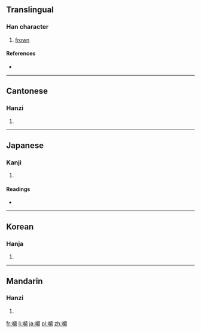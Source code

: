 ==Translingual==

===Han character===
{{Han char|rn=30|rad=口|as=16|sn=19|four=6108<sub>6</sub>|canj=口卜竹金 (RYHC)}}

# [[frown]]

====References====
* {{Han ref|kx=0213.350|dkj=04562|dj=0436.140|hdz=10701.210|uh=56AC|ud=22188|bh=F1F5|bd=61941}}

----

==Cantonese==

===Hanzi===
{{yue-hanzi|jyut=|y=pan4}}

# {{defn|lang=yue|sort=口16}}

----

==Japanese==

===Kanji===
{{ja-kanji|grade=|rs=口16}}

# {{defn|lang=ja|sort=口16}}

====Readings====
* {{ja-readings|on=[[ひん]] (hin), [[びん]] (bin)|kun=[[ひそめる]] (hisomeru)}}

----

==Korean==

===Hanja===
{{ko-hanja|hangeul=빈|rv=bin|mr=pin}}

# {{defn|lang=ko|sort=口16}}

----

==Mandarin==

===Hanzi===
{{cmn-hanzi|pin=[[pín]] ([[pin2]])|wg=p'in<sup>2</sup>}}

# {{defn|lang=cmn|sort=口16}}

[[fr:嚬]]
[[li:嚬]]
[[ja:嚬]]
[[pl:嚬]]
[[zh:嚬]]
